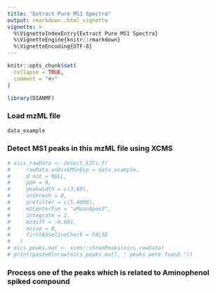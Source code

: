 ```yaml
---
title: "Extract Pure MS1 Spectra"
output: rmarkdown::html_vignette
vignette: >
  %\VignetteIndexEntry{Extract Pure MS1 Spectra}
  %\VignetteEngine{knitr::rmarkdown}
  %\VignetteEncoding{UTF-8}
---
```


```r
knitr::opts_chunk$set(
  collapse = TRUE,
  comment = "#>"
)
```

```r
library(DIANMF)
```

### Load mzML file
```r
data_example
```


### Detect MS1 peaks in this mzML file using XCMS
```r
# eics_rawData <- detect_EICs.f(
#     rawData.onDiskMSnExp = data_example,
#     d.out = NULL,
#     ppm = 6,
#     peakwidth = c(3,60),
#     snthresh = 0,
#     prefilter = c(5,4000),
#     mzCenterFun = "wMeanApex3",
#     integrate = 2,
#     mzdiff = -0.001,
#     noise = 0,
#     firstBaselineCheck = FALSE
#   )
# eics_peaks.mat <- xcms::chromPeaks(eics_rawData)
# print(paste0(nrow(eics_peaks.mat), " peaks were found."))
```

### Process one of the peaks which is related to Aminophenol spiked compound


